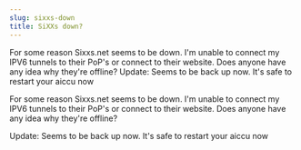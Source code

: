 ```yaml
---
slug: sixxs-down
title: SiXXs down?
---
```

<p>For some reason Sixxs.net seems to be down. I'm unable to connect my IPV6 tunnels to their PoP's or connect to their website. Does anyone have any idea why they're offline? Update: Seems to be back up now. It's safe to restart your aiccu now</p>


<!--truncate-->
For some reason Sixxs.net seems to be down. I'm unable to connect my IPV6 tunnels to their PoP's or connect to their website. Does anyone have any idea why they're offline?  

Update: Seems to be back up now. It's safe to restart your aiccu now  

